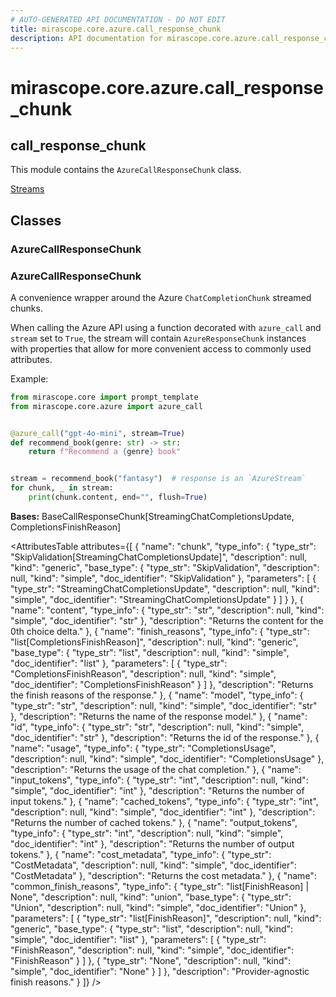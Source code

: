 ```yaml
---
# AUTO-GENERATED API DOCUMENTATION - DO NOT EDIT
title: mirascope.core.azure.call_response_chunk
description: API documentation for mirascope.core.azure.call_response_chunk
---
```


# mirascope.core.azure.call_response_chunk

## <ApiType type="Module" module="mirascope.core.azure.call_response_chunk" path="core/azure/call_response_chunk" symbolName="call_response_chunk" /> call_response_chunk

This module contains the `AzureCallResponseChunk` class.

<Info title="Usage">

[Streams](/docs/mirascope/learn/streams#handling-streamed-responses)

</Info>

## Classes

### AzureCallResponseChunk

### <ApiType type="Class" module="mirascope.core.azure.call_response_chunk" path="core/azure/call_response_chunk" symbolName="AzureCallResponseChunk" /> AzureCallResponseChunk

A convenience wrapper around the Azure `ChatCompletionChunk` streamed chunks.

When calling the Azure API using a function decorated with `azure_call` and
`stream` set to `True`, the stream will contain `AzureResponseChunk` instances with
properties that allow for more convenient access to commonly used attributes.

Example:

```python
from mirascope.core import prompt_template
from mirascope.core.azure import azure_call


@azure_call("gpt-4o-mini", stream=True)
def recommend_book(genre: str) -> str:
    return f"Recommend a {genre} book"


stream = recommend_book("fantasy")  # response is an `AzureStream`
for chunk, _ in stream:
    print(chunk.content, end="", flush=True)
```

**Bases:** BaseCallResponseChunk[StreamingChatCompletionsUpdate, CompletionsFinishReason]

<AttributesTable
  attributes={[
  {
    "name": "chunk",
    "type_info": {
      "type_str": "SkipValidation[StreamingChatCompletionsUpdate]",
      "description": null,
      "kind": "generic",
      "base_type": {
        "type_str": "SkipValidation",
        "description": null,
        "kind": "simple",
        "doc_identifier": "SkipValidation"
      },
      "parameters": [
        {
          "type_str": "StreamingChatCompletionsUpdate",
          "description": null,
          "kind": "simple",
          "doc_identifier": "StreamingChatCompletionsUpdate"
        }
      ]
    }
  },
  {
    "name": "content",
    "type_info": {
      "type_str": "str",
      "description": null,
      "kind": "simple",
      "doc_identifier": "str"
    },
    "description": "Returns the content for the 0th choice delta."
  },
  {
    "name": "finish_reasons",
    "type_info": {
      "type_str": "list[CompletionsFinishReason]",
      "description": null,
      "kind": "generic",
      "base_type": {
        "type_str": "list",
        "description": null,
        "kind": "simple",
        "doc_identifier": "list"
      },
      "parameters": [
        {
          "type_str": "CompletionsFinishReason",
          "description": null,
          "kind": "simple",
          "doc_identifier": "CompletionsFinishReason"
        }
      ]
    },
    "description": "Returns the finish reasons of the response."
  },
  {
    "name": "model",
    "type_info": {
      "type_str": "str",
      "description": null,
      "kind": "simple",
      "doc_identifier": "str"
    },
    "description": "Returns the name of the response model."
  },
  {
    "name": "id",
    "type_info": {
      "type_str": "str",
      "description": null,
      "kind": "simple",
      "doc_identifier": "str"
    },
    "description": "Returns the id of the response."
  },
  {
    "name": "usage",
    "type_info": {
      "type_str": "CompletionsUsage",
      "description": null,
      "kind": "simple",
      "doc_identifier": "CompletionsUsage"
    },
    "description": "Returns the usage of the chat completion."
  },
  {
    "name": "input_tokens",
    "type_info": {
      "type_str": "int",
      "description": null,
      "kind": "simple",
      "doc_identifier": "int"
    },
    "description": "Returns the number of input tokens."
  },
  {
    "name": "cached_tokens",
    "type_info": {
      "type_str": "int",
      "description": null,
      "kind": "simple",
      "doc_identifier": "int"
    },
    "description": "Returns the number of cached tokens."
  },
  {
    "name": "output_tokens",
    "type_info": {
      "type_str": "int",
      "description": null,
      "kind": "simple",
      "doc_identifier": "int"
    },
    "description": "Returns the number of output tokens."
  },
  {
    "name": "cost_metadata",
    "type_info": {
      "type_str": "CostMetadata",
      "description": null,
      "kind": "simple",
      "doc_identifier": "CostMetadata"
    },
    "description": "Returns the cost metadata."
  },
  {
    "name": "common_finish_reasons",
    "type_info": {
      "type_str": "list[FinishReason] | None",
      "description": null,
      "kind": "union",
      "base_type": {
        "type_str": "Union",
        "description": null,
        "kind": "simple",
        "doc_identifier": "Union"
      },
      "parameters": [
        {
          "type_str": "list[FinishReason]",
          "description": null,
          "kind": "generic",
          "base_type": {
            "type_str": "list",
            "description": null,
            "kind": "simple",
            "doc_identifier": "list"
          },
          "parameters": [
            {
              "type_str": "FinishReason",
              "description": null,
              "kind": "simple",
              "doc_identifier": "FinishReason"
            }
          ]
        },
        {
          "type_str": "None",
          "description": null,
          "kind": "simple",
          "doc_identifier": "None"
        }
      ]
    },
    "description": "Provider-agnostic finish reasons."
  }
]}
/>



